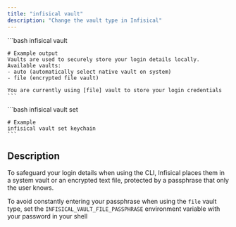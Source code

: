---
title: "infisical vault"
description: "Change the vault type in Infisical"
---

<Tabs>
  <Tab title="View current Vault">
    ```bash
    infisical vault 

    # Example output
    Vaults are used to securely store your login details locally. Available vaults:
    - auto (automatically select native vault on system)
    - file (encrypted file vault)

    You are currently using [file] vault to store your login credentials
    ```
  </Tab>

  <Tab title="Switch vault">
    ```bash
    infisical vault set <name-of-vault>

    # Example 
    infisical vault set keychain
    ```
  </Tab>
</Tabs>


## Description

To safeguard your login details when using the CLI, Infisical places them in a system vault or an encrypted text file, protected by a passphrase that only the user knows.

<Tip>To avoid constantly entering your passphrase when using the `file` vault type, set the `INFISICAL_VAULT_FILE_PASSPHRASE` environment variable with your password in your shell</Tip>


